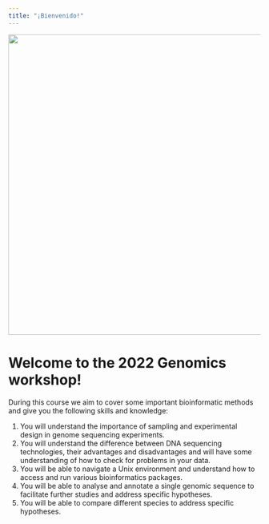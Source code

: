 ```yaml
---
title: "¡Bienvenido!"
---
```


![](Resources/map.gif){fig-align="center" width="600"}

# Welcome to the 2022 Genomics workshop!

During this course we aim to cover some important bioinformatic methods and give you the following skills and knowledge:

1.  You will understand the importance of sampling and experimental design in genome sequencing experiments.
2.  You will understand the difference between DNA sequencing technologies, their advantages and disadvantages and will have some understanding of how to check for problems in your data.
3.  You will be able to navigate a Unix environment and understand how to access and run various bioinformatics packages.
4.  You will be able to analyse and annotate a single genomic sequence to facilitate further studies and address specific hypotheses.
5.  You will be able to compare different species to address specific hypotheses.
